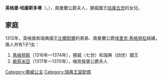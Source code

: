{{Multiple issues|
{{Expand language|1=en|time=2020-10-25T17:15:29+00:00}}
{{Unreferenced|time=2020-10-25T17:15:29+00:00}}
}}
{{Infobox royalty
| name       = 英格堡·哈康斯多塔
| title      = 南曼蘭公爵夫人
| image      = Ingiburga of Sweden (daughter of Hacon) bust 2009 Linköping (2) crop.jpg
| birth_date = 1301年
| death_date = {{Death date and age|1361|6|17|1301|df=y}}
| house      = [[斯韋雷王朝|斯韋雷王朝]]
| father     = [[哈康五世|哈康五世]]
| mother     = [[呂根的歐菲米亞|呂根的歐菲米亞]]
}}
'''英格堡·哈康斯多塔'''（{{lang-no|Ingebjørg Håkonsdatter}}，{{bd|1301年||1361年|6月17日}}），南曼蘭公爵夫人，挪威國王[[哈康五世|哈康五世]]的女兒。

== 家庭 ==
1312年，英格堡和瑞典國王[[比爾耶爾·馬格努松|比爾耶爾]]的弟弟、南曼蘭公爵[[埃里克·馬格努松|埃里克·馬格努松]]結婚，兩人共有1子1女：
# [[馬格努斯七世|馬格努斯]]（1316年—1374年），挪威（七世）和瑞典（四世）國王
# [[歐菲米亞·埃里克斯多塔|歐菲米亞]]（1317年—1370年），梅克倫堡公爵夫人

[[Category:挪威公主|Category:挪威公主]]
[[Category:瑞典王室配偶|Category:瑞典王室配偶]]